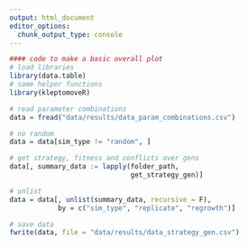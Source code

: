 ```yaml
---
output: html_document
editor_options: 
  chunk_output_type: console
---
```


```r
#### code to make a basic overall plot
# load libraries
library(data.table)
# some helper functions
library(kleptomoveR)
```

```r
# read parameter combinations
data = fread("data/results/data_param_combinations.csv")

# no random
data = data[sim_type != "random", ]
```

```r
# get strategy, fitness and conflicts over gens
data[, summary_data := lapply(folder_path,
                              get_strategy_gen)]
```

```r
# unlist
data = data[, unlist(summary_data, recursive = F),
            by = c("sim_type", "replicate", "regrowth")]
```

```r
# save data
fwrite(data, file = "data/results/data_strategy_gen.csv")
```